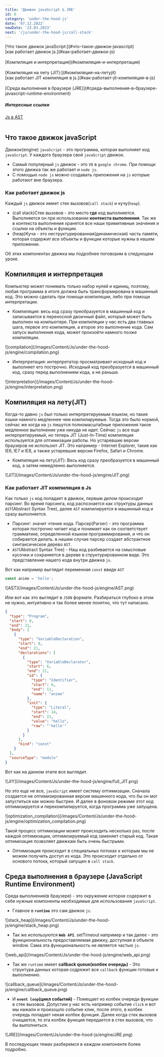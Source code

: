```yaml
---
title: 'Движок javaScript & JRE'
id: 0
category: 'under-the-hood-js'
date: '07.12.2022'
newDate: '23.03.2023'
next: '/js/under-the-hood-js/call-stack'
---
```


<div className = 'mdHead'>

<div className = 'tag_js'>[Что такое движок javaScript:](#что-такое-движок-javascript)</div>
<div className = 'mini_tag_js'>[как работает движок js.](#как-работает-движок-js)</div><br/>
<div className = 'tag_js'>[Компиляция и интерпретация](#компиляция-и-интерпретация)</div><br/>
<div className = 'tag_js'>[Компиляция на лету (JIT):](#компиляция-на-летуjit)</div>
<div className = 'mini_tag_js'>[как работает JIT компиляция в js.](#как-работает-jit-компиляция-в-js)</div><br/>
<div className = 'tag_js'>[Среда выполнения в браузере (JRE)](#среда-выполнения-в-браузере-javascript-runtime-environment)</div>

<h5> Интересные ссылки </h5>
<div className = 'mini_tag_js'><a target={"_blank"}  href="https://astexplorer.net/">Js в AST</a></div><br/> 


</div>


## Что такое движок javaScript
Движок(engine) `javaScript` - это программа, которая выполняет код `javaScript`. У каждого браузера свой `javaScript` движок.

* Самый популярный `js` движок - это `V8` в `google chrome`. При помощи этого движка так же работает и `node js`.
* С помощью `node js` можно создавать приложения на `js` которые работают вне браузера.

### Как работает движок js

Каждый `js` движок имеет стек вызовов(`call stack`) и кучу(`heap`).

* (call stack)Стек вызовов - это место <b>где</b> код выполняется. Выполняется он при использовании <b>контекста выполнения</b>. Так же в контекста выполнения хранятся все наши примитивные значения и ссылки на объекты и функции. 
* (heap)Куча - это неструктурированная(динамическая) часть памяти, которая содержит все объекты и функции которые нужны в нашем приложении.

Об этих компонентах движка мы подробнее поговорим в следующем уроке.

## Компиляция и интерпретация
Компьютер может понимать только набор нулей и единиц, поэтому, любая программа в итоге должна быть трансформирована в машинный код. Это можно сделать при помощи компиляции, либо при помощи интерпретации.

* Компиляция: весь код сразу преобразуется в машинный код и записывается в переносной двоичный файл, который может быть выполнен на компьютере.
При компиляции у нас есть два главных шага, первое это компиляция, а второе это выполнение кода. Сам запуск выполнения кода, может произойти намного позже компиляции.

<div className='container-img'> <span className="img"> ![compilation](/images/Content/Js/under-the-hood-js/engine/compilation.png) </span></div>

* Интерпретация: интерпретатор просматривает исходный код и выполняет его построчно. Исходный код преобразуется в машинный код,
сразу перед выполнением кода, а не раньше.

<div className='container-img'> <span className="img"> ![interpretation](/images/Content/Js/under-the-hood-js/engine/interpretation.png) </span></div>

## Компиляция на лету(JIT)
Когда-то давно `js` был только интерпретируемым языком, но такие языки намного медленнее чем компилируемые. Тогда это было нормой, сейчас же когда на `js` пишутся полномасштабные приложения
такое медленное выполнение уже никуда не идет. Сейчас `js` все еще интерпретируемый, но теперь JIT (Just-In-Time) компиляция используется для оптимизации работы.
Но устаревшие версии браузеров не использют JIT. Это например - Internet Explorer, такие как IE6, IE7 и IE8, а также устаревшие версии Firefox, Safari и Chrome. 

* Компиляция на лету(JIT): Весь код сразу преобразуется в машинный код, а затем немедленно выполняется.

<div className='container-img'> <span className="img"> ![JIT](/images/Content/Js/under-the-hood-js/engine/JIT.png) </span></div>

### Как работает JIT компиляция в Js
Как только `js` код попадает в движок, первым делом происходит парсинг. Во время парсинга, код распознается как структуры данных `AST`(Abstract Syntax Tree), далее `AST` компилируется в машинный код и сразу выполняется.

* Парсинг: значит чтение кода. Парсер(Parser) - это программа которая построчно читает код и понимает как он соответствует грамматике, определенной языком программирования, и что он собирается делать.
  в нашем случае парсер создает абстрактное синтаксическое дерево `AST`. 
* `AST`(Abstract Syntax Tree) - Наш код разбивается на смысловые кусочки и сохраняется в дереве в структурированном виде. Это представление нашего кода внутри движка `js`.

Вот как например выглядит переменная `const` ввиде `AST`
```javaScript
const anime = 'hello';
```

<div className='container-img'> <span className="img"> ![AST](/images/Content/Js/under-the-hood-js/engine/AST.png) </span></div>

Или вот как это выглядит в `JSON` формате. Разбираться глубоко в этом не нужно, интуитивно и так более менее понятно, что тут написано.
```JSON
{
  "type": "Program",
  "start": 0,
  "end": 21,
  "body": [
    {
      "type": "VariableDeclaration",
      "start": 0,
      "end": 21,
      "declarations": [
        {
          "type": "VariableDeclarator",
          "start": 6,
          "end": 21,
          "id": {
            "type": "Identifier",
            "start": 6,
            "end": 11,
            "name": "anime"
          },
          "init": {
            "type": "Literal",
            "start": 14,
            "end": 21,
            "value": "hello",
            "raw": "'hello'"
          }
        }
      ],
      "kind": "const"
    }
  ],
  "sourceType": "module"
}
```
Вот как на данном этапе все выглядит.

<div className='container-img'> <span className="img"> ![JIY](/images/Content/Js/under-the-hood-js/engine/full_JIT.png) </span></div>

Но это еще не все, `javaScript` имеет систему оптимизации. Сначала создается не оптимизированная версия машинного кода, что бы он мог запуститься как можно быстрее.
И далее в фоновом режиме этот код оптимизируется и перекомпилируется, когда программа уже запущена.


<div className='container-img'> <span className="img"> ![optimization_compilation](/images/Content/Js/under-the-hood-js/engine/optimization_compilation.png) </span></div>

Такой процесс оптимизации может происходить несколько раз, после каждой оптимизации, оптимизируемый код заменяет старый код. Такая оптимизация позволяет движкам быть очень быстрыми.

* Оптимизация происходит в специальных потоках к которым мы не можем получить доступ из кода. Это происходит отдельно от основого потока, который запущен в `call stack`.

## Среда выполнения в браузере (JavaScript Runtime Environment)

Среда выполнения(в браузере) - это окружение которое содержит в себе нужные компоненты необходимые для использования `javaScript`.

* Главное в <b>`runtime`</b> это сам движок `js`.

<div className='container-img'> <span className="img"> ![stack_heap](/images/Content/Js/under-the-hood-js/engine/stack_heap.png) </span></div>

* Так же используются <b>`Web API`</b>. setTimeout например и так далее - это функциональность предоставляемая движку, доступная в объекте window. Сама эта функциональность не является частью `js`.

<div className='container-img'> <span className="img"> ![web_api](/images/Content/Js/under-the-hood-js/engine/web_api.png) </span></div>

* Так же `runtime` имеет <b>callback queue(колбек очередь)</b> - Это структура данных которая содрежит все `callback` функции готовые к выполнению.

<div className='container-img'> <span className="img"> ![callback_queue](/images/Content/Js/under-the-hood-js/engine/callback_queue.png) </span></div>

* И <b>`event loop`(цикл событий)</b> - Помещает из колбек очереди функции в стек вызовов. Допустим у нас есть например событие `click` и вот мы нажали и произошло событие клик,
после этого, в колбек очередь попадает некая колбек функция. Далее когда стек вызовов очищается, то эта колбек функция передается в стек вызовов, что бы выполниться.  

<div className='container-img'> <span className="img"> ![JRE](/images/Content/Js/under-the-hood-js/engine/JRE.png) </span></div>

В последующих темах разберемся в каждом компоненте более подробно.
